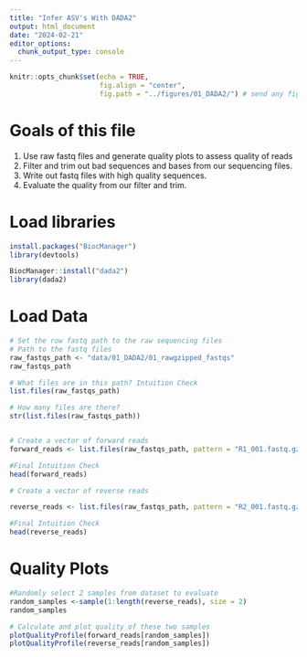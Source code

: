 ```yaml
---
title: "Infer ASV's With DADA2"
output: html_document
date: "2024-02-21"
editor_options: 
  chunk_output_type: console
---
```


```r
knitr::opts_chunk$set(echo = TRUE, 
                      fig.align = "center", 
                      fig.path = "../figures/01_DADA2/") # send any figure output to this folder
```


# Goals of this file 

1. Use raw fastq files and generate quality plots to assess quality of reads
2. Filter and trim out bad sequences and bases from our sequencing files.
3. Write out fastq files with high quality sequences.
4. Evaluate the quality from our filter and trim.

# Load libraries

```r
install.packages("BiocManager")
library(devtools)

BiocManager::install("dada2")
library(dada2)
```

# Load Data
```r
# Set the row fastq path to the raw sequencing files
# Path to the fastq files
raw_fastqs_path <- "data/01_DADA2/01_rawgzipped_fastqs"
raw_fastqs_path

# What files are in this path? Intuition Check
list.files(raw_fastqs_path)

# How many files are there?
str(list.files(raw_fastqs_path))


# Create a vector of forward reads
forward_reads <- list.files(raw_fastqs_path, pattern = "R1_001.fastq.gz", full.names = TRUE)

#Final Intuition Check
head(forward_reads)

# Create a vector of reverse reads

reverse_reads <- list.files(raw_fastqs_path, pattern = "R2_001.fastq.gz", full.names = TRUE)

#Final Intuition Check
head(reverse_reads)
```

# Quality Plots
```r
#Randomly select 2 samples from dataset to evaluate
random_samples <-sample(1:length(reverse_reads), size = 2)
random_samples

# Calculate and plot quality of these two samples
plotQualityProfile(forward_reads[random_samples])
plotQualityProfile(reverse_reads[random_samples])
```

